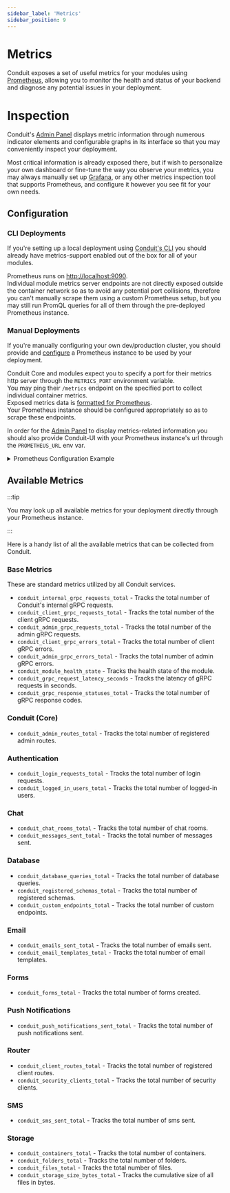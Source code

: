 ```yaml
---
sidebar_label: 'Metrics'
sidebar_position: 9
---
```


# Metrics

Conduit exposes a set of useful metrics for your modules using [Prometheus](https://prometheus.io/),
allowing you to monitor the health and status of your backend
and diagnose any potential issues in your deployment.

# Inspection

Conduit's [Admin Panel](./administration/administration.mdx) displays metric information through numerous
indicator elements and configurable graphs in its interface so that you may conveniently  inspect your deployment.

Most critical information is already exposed there, but if wish to personalize your own dashboard or fine-tune the way
you observe your metrics, you may always manually set up
[Grafana](https://grafana.com/docs/grafana/latest/datasources/prometheus/),
or any other metrics inspection tool that supports Prometheus,
and configure it however you see fit for your own needs.

## Configuration

### CLI Deployments

If you're setting up a local deployment using [Conduit's CLI](./cli.mdx) you should already have metrics-support
enabled out of the box for all of your modules.

Prometheus runs on [http://localhost:9090](http://localhost:9090).<br />
Individual module metrics server endpoints are not directly exposed outside the container network
so as to avoid any potential port collisions, therefore you can't manually scrape them using a custom Prometheus setup,
but you may still run PromQL queries for all of them through the pre-deployed Prometheus instance.

### Manual Deployments

If you're manually configuring your own dev/production cluster, you should provide
and [configure](https://prometheus.io/docs/prometheus/latest/configuration/configuration/)
a Prometheus instance to be used by your deployment.

Conduit Core and modules expect you to specify a port for their metrics http server
through the `METRICS_PORT` environment variable.<br />
You may ping their `/metrics` endpoint on the specified port to collect individual container metrics.<br />
Exposed metrics data is [formatted for Prometheus](https://prometheus.io/docs/concepts/data_model/).<br />
Your Prometheus instance should be configured appropriately so as to scrape these endpoints.

In order for the [Admin Panel](./administration/administration.mdx) to display metrics-related information
you should also provide Conduit-UI with your Prometheus instance's url through the `PROMETHEUS_URL` env var.

<details>
<summary>Prometheus Configuration Example</summary>

```yaml
global:
  scrape_interval: 5s
  scrape_timeout: 5s
  evaluation_interval: 5s
alerting:
  alertmanagers:
    - static_configs:
      - targets: []
    scheme: http
    timeout: 10s
    api_version: v1
scrape_configs:
  - job_name: prometheus
    honor_timestamps: true
    scrape_interval: 3s
    scrape_timeout: 3s
    metrics_path: /metrics
    scheme: http
    static_configs:
      - labels:
          module: 'Core'
        targets: ['conduit:9091']
      - labels:
          module: 'Database'
        targets: ['conduit-database:9092']
      - labels:
          module: 'Router'
        targets: ['conduit-router:9093']
      - labels:
          module: 'Authentication'
        targets: ['conduit-authentication:9094']
      - labels:
          module: 'Chat'
        targets: ['conduit-chat:9095']
      - labels:
          module: 'Email'
        targets: ['conduit-email:9096']
      - labels:
          module: 'Forms'
        targets: ['conduit-forms:9097']
      - labels:
          module: 'Push Notifications'
        targets: ['conduit-push-notifications:9098']
      - labels:
          module: 'SMS'
        targets: ['conduit-sms:9099']
      - labels:
          module: 'Storage'
        targets: ['conduit-storage:9190']
```
</details>

## Available Metrics

:::tip

You may look up all available metrics for your deployment directly through your Prometheus instance.

:::

Here is a handy list of all the available metrics that can be collected from Conduit.

### Base Metrics

These are standard metrics utilized by all Conduit services.

- ```conduit_internal_grpc_requests_total``` - Tracks the total number of Conduit's internal gRPC requests.
- ```conduit_client_grpc_requests_total``` - Tracks the total number of the client gRPC requests.
- ```conduit_admin_grpc_requests_total``` - Tracks the total number of the admin gRPC requests.
- ```conduit_client_grpc_errors_total``` - Tracks the total number of client gRPC errors.
- ```conduit_admin_grpc_errors_total``` - Tracks the total number of admin gRPC errors.
- ```conduit_module_health_state``` - Tracks the health state of the module.
- ```conduit_grpc_request_latency_seconds``` - Tracks the latency of gRPC requests in seconds.
- ```conduit_grpc_response_statuses_total``` - Tracks the total number of gRPC response codes.

### Conduit (Core)

- ```conduit_admin_routes_total``` - Tracks the total number of registered admin routes.

### Authentication

- ```conduit_login_requests_total``` - Tracks the total number of login requests.
- ```conduit_logged_in_users_total``` - Tracks the total number of logged-in users.

### Chat

- ```conduit_chat_rooms_total``` - Tracks the total number of chat rooms.
- ```conduit_messages_sent_total``` - Tracks the total number of messages sent.

### Database

- ```conduit_database_queries_total``` - Tracks the total number of database queries.
- ```conduit_registered_schemas_total``` - Tracks the total number of registered schemas.
- ```conduit_custom_endpoints_total``` - Tracks the total number of custom endpoints.

### Email

- ```conduit_emails_sent_total``` - Tracks the total number of emails sent.
- ```conduit_email_templates_total``` - Tracks the total number of email templates.

### Forms

- ```conduit_forms_total``` - Tracks the total number of forms created.

### Push Notifications

- ```conduit_push_notifications_sent_total``` - Tracks the total number of push notifications sent.

### Router

- ```conduit_client_routes_total``` - Tracks the total number of registered client routes.
- ```conduit_security_clients_total``` - Tracks the total number of security clients.

### SMS

- ```conduit_sms_sent_total``` - Tracks the total number of sms sent.

### Storage

- ```conduit_containers_total``` - Tracks the total number of containers.
- ```conduit_folders_total``` - Tracks the total number of folders.
- ```conduit_files_total``` - Tracks the total number of files.
- ```conduit_storage_size_bytes_total``` - Tracks the cumulative size of all files in bytes.
